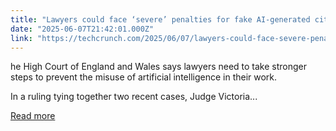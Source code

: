 ```yaml
---
title: "Lawyers could face ‘severe’ penalties for fake AI-generated citations, UK court warns"
date: "2025-06-07T21:42:01.000Z"
link: "https://techcrunch.com/2025/06/07/lawyers-could-face-severe-penalties-for-fake-ai-generated-citations-uk-court-warns/"
---
```


he High Court of England and Wales says lawyers need to take stronger steps to prevent the misuse of artificial intelligence in their work.

In a ruling tying together two recent cases, Judge Victoria...

[Read more](https://techcrunch.com/2025/06/07/lawyers-could-face-severe-penalties-for-fake-ai-generated-citations-uk-court-warns/)

